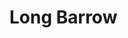 
# Long Barrow

<ProjectDetails
  region="The Wall"
  house="Night's Watch"
  type="Ruin"
  status="Completed"
  warp="/warp longbarrow"
  projectLead=""
  dateStarted="Invalid Date"
  dateCompleted="Invalid Date"
/>

